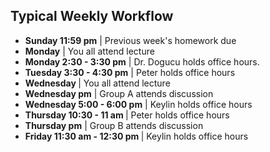 ## Typical Weekly Workflow

```{=html}


<!--timeline from https://bootsnipp.com/snippets/xrKXW-->

<div class="container mt-5 mb-5">
  <div class="row">
    <div class="col-md-6 offset-md-3">
    	<ul class="timeline">
    	  <li> <b>Sunday 11:59 pm</b> | Previous week's homework due </li>
    	  <li> <b>Monday</b> | You all attend lecture </li>
    	  <li> <b>Monday 2:30 - 3:30 pm</b> | Dr. Dogucu holds office hours. </li>
    	  <li> <b>Tuesday 3:30 - 4:30 pm</b> | Peter holds office hours </li>
    	  <li> <b>Wednesday </b> | You all attend lecture </li>
    	  <li> <b>Wednesday pm</b> | Group A attends discussion </li>
    	  <li> <b>Wednesday 5:00 - 6:00 pm</b> | Keylin holds office hours </li>
    	  <li> <b>Thursday  10:30 - 11 am </b> | Peter holds office hours </li>
    	  <li> <b>Thursday pm</b> | Group B attends discussion </li>
    	  <li> <b>Friday 11:30 am - 12:30 pm </b> | Keylin holds office hours </li>
    		
    	</ul>
    </div>
  </div>
</div>

```